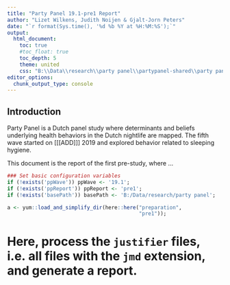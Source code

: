 ```yaml
---
title: "Party Panel 19.1-pre1 Report"
author: "Lizet Wilkens, Judith Noijen & Gjalt-Jorn Peters"
date: "`r format(Sys.time(), '%d %b %Y at %H:%M:%S');`"
output:
  html_document:
    toc: true
    #toc_float: true
    toc_depth: 5
    theme: united
    css: "B:\\Data\\research\\party panel\\partypanel-shared\\party panel reports.css"
editor_options: 
  chunk_output_type: console
---
```


Introduction
------------

Party Panel is a Dutch panel study where determinants and beliefs underlying health behaviors in the Dutch nightlife are mapped. The fifth wave started on [[[ADD]]] 2019 and explored behavior related to sleeping hygiene.

This document is the report of the first pre-study, where ... 

```r

### Set basic configuration variables
if (!exists('ppWave')) ppWave <- '19.1';
if (!exists('ppReport')) ppReport <- 'pre1';
if (!exists('basePath')) basePath <- 'B:/Data/research/party panel';

```

```r

a <- yum::load_and_simplify_dir(here::here("preparation",
                                           "pre1"));

```



# Here, process the `justifier` files, i.e. all files with the `jmd` extension, and generate a report.
